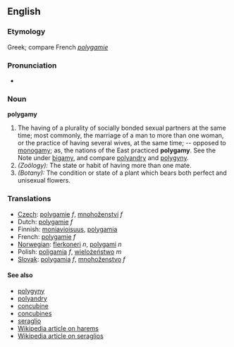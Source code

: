==English==

===Etymology===
Greek; compare French ''[[polygamie]]''

===Pronunciation===
*{{audio|en-us-polygamy.ogg|Audio (US)}}

===Noun===
'''polygamy'''

# The having of a plurality of socially bonded sexual partners at the same time; most commonly, the marriage of a man to more than one woman, or the practice of having several wives, at the same time; -- opposed to [[monogamy]]; as, the nations of the East practiced '''polygamy'''.  See the Note under [[bigamy]], and compare [[polyandry]] and [[polygyny]].
# ''(Zoölogy):'' The state or habit of having more than one mate.
# ''(Botany):'' The condition or state of a plant which bears both perfect and unisexual flowers.

===Translations===
*[[Czech]]: [[polygamie]] ''f'', [[mnohoženství]] ''f''
*Dutch: [[polygamie]] ''f''
*Finnish: [[moniavioisuus]], [[polygamia]]
*French: [[polygamie]] ''f''
*[[Norwegian]]: [[flerkoneri]] ''n'', [[polygami]] ''n''
*Polish: [[poligamia]] ''f'', [[wielożeństwo]] ''m''
*[[Slovak]]: [[polygamia]] ''f'', [[mnohoženstvo]] ''f''

====See also====
* [[polygyny]]
* [[polyandry]]
* [[concubine]]
* [[concubines]]
* [[seraglio]]
* [[w:Harem|Wikipedia article on harems]]
* [[w:Seraglio|Wikipedia article on seraglios]]